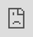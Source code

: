 ```yaml
---
title: "Settle down a personal website"
subtitle: "with blogdown in R"  
author: "Annie Lyu & Anabelle Laurent"
date: '<br>Graphics Group @ ISU <br>`r Sys.Date()`'
output:
  xaringan::moon_reader:
    lib_dir: libs
    css: [rladies, rladies-fonts]
    nature:
      highlightStyle: github
      highlightLines: true
      countIncrementalSlides: false
      beforeInit: "https://platform.twitter.com/widgets.js"
      # ratio: '16:9'
---
```

```r
options(htmltools.dir.version = FALSE)
```

# Why a personal website?

- Be professional `r emo::ji("necktie")`

  + [Some advice on managing your online presence - Hadley Wickham](https://twitter.com/hadleywickham/status/1189971594778681344)

--

- Autobiography `r emo::ji("book")`

  + [我网故我在 - Yihui Xie](https://yihui.org/cn/2016/12/student-project/)

--

- Learning and Sharing `r emo::ji("speaker")`

  + [The unreasonable effectiveness of public work - David Robinson](https://resources.rstudio.com/rstudio-conf-2019/the-unreasonable-effectiveness-of-public-work)
  
  + [Becoming an R blogger - Rebecca Barter](http://www.rebeccabarter.com/blog/2020-02-03_blogger/)

--

- Have fun programming and blogging! `r emo::ji("grin")`

  + [Twitter Threads vs Blogging - Yihui Xie](https://yihui.org/en/2017/08/twitter-threads-vs-blogging/)

---

<body>
<style type="text/css">
body, html
{
margin: 0; padding: 0; height: 100%; overflow: hidden;
}
#content
{
position:absolute; left: 0; right: 0; bottom: 0; top: 0px; 
}
</style>
<div id="content">
<iframe width="100%" height="100%" frameborder="0" src="https://annielyu.com/2020/01/12/blogdown-website/"/>
</div>
</body>

---

<body>
<style type="text/css">
body, html
{
margin: 0; padding: 0; height: 100%; overflow: hidden;
}
#content
{
position:absolute; left: 0; right: 0; bottom: 0; top: 0px; 
}
</style>
<div id="content">
<iframe width="100%" height="100%" frameborder="0" src="http://anabellelaurent.com/"/>
</div>
</body>

---
class: inverse

background-image: url(https://media.giphy.com/media/mohhXPUdhVVoA/giphy.gif)
background-size: 100%
background-position: 50% 50%

---
# How to get it done?

1. customize your content by modifying a template website -- <span style="color:blue">lots of work</span> `r emo::ji("sweat_smile")`

  + `install.packages("blogdown")`

--

1. custom domain name -- <span style="color:blue">straightforward</span> `r emo::ji("smile")`

  + Google Domains (.com, .org, .me) for a cost of $12 per year
  
  + Google Analytics (monitor website traffic for free)
  
--

1. publish with GitHub and Netlify -- <span style="color:blue">somewhat tricky</span> `r emo::ji("persevere")`

  + tell Netlify to auto build your website through your GitHub repo
  
  + configure custom domain DNS

---
## RStudio and Website using blogdown

New Project -> New Directory -> Website using blogdown 

![](images/start.png)

---
## RStudio and Website using blogdown

New Project -> New Directory -> Website using blogdown 

![](images/start_annote.png)

---
background-image: url(images/serve_site.png)
background-size: 100%
background-position: 50% 50%

---
class: inverse

## Your Turn

- Create a new website using the RStudio dialog to set it up in a new project.

  + pick a [hugo theme](https://themes.gohugo.io/) you like (we'll use hugo-academic as an example)

- Live preview a website locally (Addins -> Serve Site).

---
## File structure

- configuration: <span style="color:blue">a few site settings to go through</span>

  + config.toml

  + config/_default/*.toml $\Rightarrow$ languages, menus, params

--

- content: <span style="color:blue">mostly markdown files</span>

  + home/*.md -- homepage layout

  + authors/admin -- your biography
  
  + post, talk, project, publication -- your achievements `r emo::ji("100")`  

--

- static: <span style="color:blue">self imported files</span>

  + images, slides, resume, etc. 

--

- <mark>**DO NOT TOUCH**</mark>: public, resources, themes

---
## Homepage Layout (content/home)

<center><img src="images/content_folder.png" style="width: 90%" /></center>

---
## Homepage Layout (content/home) 

- `active = true`: keep section; `active = false`: discard section (line 5)

- `weight`: section order (small weight shows first, line 6)

<center><img src="images/activate_truefalse.png" style="width: 90%" /></center>

---
## Biography (content/authors/admin)

- edit authors/**admin**/_index.md to introduce yourself

- replace authors/admin/avatar.jpg with your profile picture

<center><img src="images/authors_admin.png" style="width: 90%" /></center>

---
## Biography (content/authors/admin/_index.md) 

<center><img src="images/authors_admin_index.png" style="width: 80%" /></center>

---
## Resources - icons `r icon::fa("r-project")`

- [Fontawesome](https://fontawesome.com/icons?d=gallery) and `"r icon::fa()"`

![](images/icons.png)

---
## Resources - Emoji `r emo::ji("sunglasses")`

- [Cheat sheet](https://www.webfx.com/tools/emoji-cheat-sheet/) and `"r emo::ji()"`

![](images/emoji.png)

---
class: inverse

## Your turn

- Clean up the sections on the homepage (optional)

- Fill in your information (at least name, organization and role)

---
## Create a new R Markdown post (content/post)

- use the **New Post** Addin (or run `blogdown::new_post(ext = '.Rmd')`)

<center><img src="images/newpost.png" style="width: 90%" /></center>

---
## Create a new R Markdown post (content/post)

<mark>**Do not knit**</mark> your post, instead

  + use the **Serve Site** Addin to preview your post, or
  
  + refresh preview
  
- In YAML header,

  + `draft:TRUE` $\Rightarrow$ preview an R markdown post

  + `draft:FALSE` $\Rightarrow$ ready to deploy a post

---
## Import files (static)

For image not created from your R Markdown file, you should
 
 + add image to the `static/img` folder
 
 + insert your image using `![my-image](/img/xx.png)`

--

Any files in the `static` folder can be referred using similar relative path!
 
---
class: inverse

## Your Turn

- Create a "hello world" post

---
## Create a new Markdown publication (content/publication)

<center><img src="images/publication.png" style="width: 90%" /></center>

---
## Create a new Markdown publication (content/publication)

<center><img src="images/publication_markdown.png" style="width: 90%" /></center>

Per publication folder, you need

  + a markdown file, a picture (.png format), and a citation 
  
---
## Add a publication citation

- use **bibtex** format. Open cite.bib on **BibDesk**

<center><img src="images/BibDesk.png" style="width: 90%" /></center>

---
## Deploy with Netlify and GitHub

